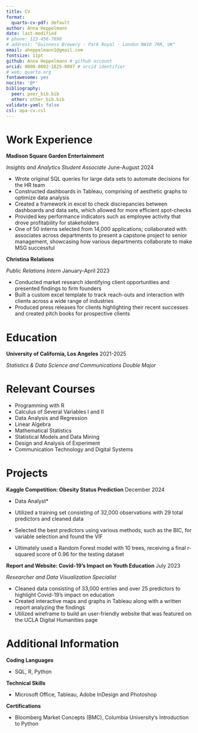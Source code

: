 ```yaml
---
title: CV
format:
  quarto-cv-pdf: default
author: Anna Heppelmann
date: last-modified
# phone: 123-456-7890
# address: "Guinness Brewery · Park Royal · London NW10 7RR, UK"
email: aheppelmann1@gmail.com
fontsize: 11pt
github: Anna Heppelmann # github account
orcid: 0000-0002-1825-0097 # orcid identifier
# web: quarto.org
fontawesome: yes
nocite: '@*'
bibliography: 
  peer: peer_bib.bib
  other: other_bib.bib
validate-yaml: false
csl: apa-cv.csl
---
```


# Work Experience 

**Madison Square Garden Entertainment**

*Insights and Analytics Student Associate* \hfill June-August 2024

- Wrote original SQL queries for large data sets to automate decisions for the HR team
- Constructed dashboards in Tableau, comprising of aesthetic graphs to optimize data analysis
- Created a framework in excel to check discrepancies between dashboards and data sets, which allowed for more efficient spot-checks 
- Provided key performance indicators such as employee activity that drove profitability for stakeholders 
- One of 50 interns selected from 14,000 applications; collaborated with associates across departments to present a capstone project to senior management, showcasing how various departments collaborate to make MSG successful


**Christina Relations**

*Public Relations Intern* \hfill January-April 2023

- Conducted market research identifying client opportunities and presented findings to firm founders 
- Built a custom excel template to track reach-outs and interaction with clients across a wide range of industries
- Produced press releases for clients highlighting their recent successes and created pitch books for prospective clients

# Education

**University of California, Los Angeles** \hfill 2021-2025

*Statistics & Data Science and Communications Double Major*

# Relevant Courses

- Programming with R 
- Calculus of Several Variables I and II
- Data Analysis and Regression 
- Linear Algebra 
- Mathematical Statistics
- Statistical Models and Data Mining 
- Design and Analysis of Experiment 
- Communication Technology and Digital Systems 

\newpage

# Projects 

**Kaggle Competition: Obesity Status Prediction** \hfill December 2024

* Data Analyst* 

- Utilized a training set consisting of 32,000 observations with 29 total predictors and cleaned data 
- Selected the best predictors using various methods, such as the BIC, for variable selection and found the VIF
- Ultimately used a Random Forest model with 10 trees, receiving a final r-squared score of 0.96 for the testing dataset 

**Report and Website: Covid-19’s Impact on Youth Education** \hfill July 2023

*Researcher and Data Visualization Specialist* 

- Cleaned data consisting of 33,000 entries and over 25 predictors to highlight Covid-19’s impact on education 
- Created interactive maps and graphs in Tableau along with a written report analyzing the findings 
- Utilized wireframe to build an user-friendly website that was featured on the UCLA Digital Humanities page 

# Additional Information 

**Coding Languages** 

- SQL, R, Python 

**Technical Skills**

- Microsoft Office, Tableau, Adobe InDesign and Photoshop 

**Certifications**

- Bloomberg Market Concepts (BMC), Columbia University’s Introduction to Python 



